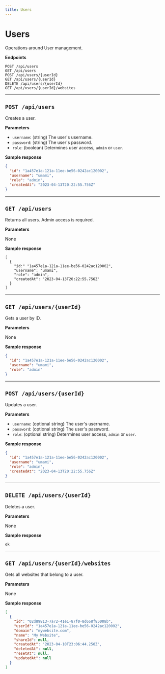 ```yaml
---
title: Users
---
```


# Users

Operations around User management.

**Endpoints**

```
POST /api/users
GET /api/users
POST /api/users/{userId}
GET /api/users/{userId}
DELETE /api/users/{userId}
GET /api/users/{userId}/websites
```

---

## `POST /api/users`

Creates a user.

**Parameters**

- `username`: (string) The user's username.
- `password`: (string) The user's password.
- `role`: (boolean) Determines user access, `admin` or `user`.

**Sample response**

```json
{
  "id": "1a457e1a-121a-11ee-be56-0242ac120002",
  "username": "umami",
  "role": "admin",
  "createdAt": "2023-04-13T20:22:55.756Z"
}
```

---

## `GET /api/users`

Returns all users. Admin access is required.

**Parameters**

None

**Sample response**

```
[
  {
    "id:" "1a457e1a-121a-11ee-be56-0242ac120002",
    "username": "umami",
    "role": "admin",
    "createdAt": "2023-04-13T20:22:55.756Z"
  }
]
```

---

## `GET /api/users/{userId}`

Gets a user by ID.

**Parameters**

None

**Sample response**

```json
{
  "id": "1a457e1a-121a-11ee-be56-0242ac120002",
  "username": "umami",
  "role": "admin"
}
```

---

## `POST /api/users/{userId}`

Updates a user.

**Parameters**

- `username`: (optional string) The user's username.
- `password`: (optional string) The user's password.
- `role`: (optional string) Determines user access, `admin` or `user`.

**Sample response**

```json
{
  "id": "1a457e1a-121a-11ee-be56-0242ac120002",
  "username": "umami",
  "role": "admin",
  "createdAt": "2023-04-13T20:22:55.756Z"
}
```

---

## `DELETE /api/users/{userId}`

Deletes a user.

**Parameters**

None

**Sample response**

```
ok
```

---

## `GET /api/users/{userId}/websites`

Gets all websites that belong to a user.

**Parameters**

None

**Sample response**

```json
[
  {
    "id": "02d89813-7a72-41e1-87f0-8d668f85008b",
    "userId": "1a457e1a-121a-11ee-be56-0242ac120002",
    "domain": "mywebsite.com",
    "name": "My Website",
    "shareId": null,
    "createdAt": "2023-04-10T23:06:44.250Z",
    "deletedAt": null,
    "resetAt": null,
    "updatedAt": null
  }
]
```
